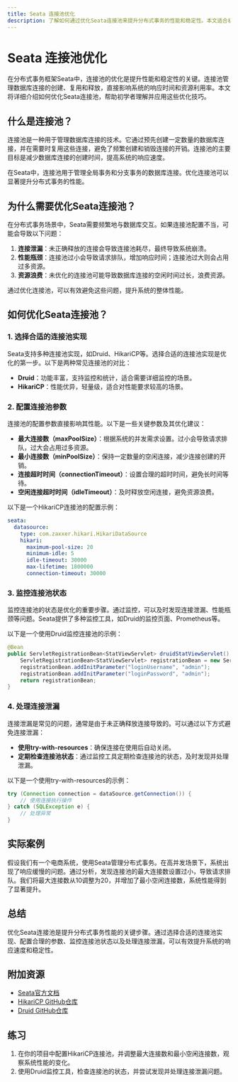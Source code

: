 ```yaml
---
title: Seata 连接池优化
description: 了解如何通过优化Seata连接池来提升分布式事务的性能和稳定性。本文适合初学者，包含详细的解释、代码示例和实际案例。
---
```


# Seata 连接池优化

在分布式事务框架Seata中，连接池的优化是提升性能和稳定性的关键。连接池管理数据库连接的创建、复用和释放，直接影响系统的响应时间和资源利用率。本文将详细介绍如何优化Seata连接池，帮助初学者理解并应用这些优化技巧。

## 什么是连接池？

连接池是一种用于管理数据库连接的技术。它通过预先创建一定数量的数据库连接，并在需要时复用这些连接，避免了频繁创建和销毁连接的开销。连接池的主要目标是减少数据库连接的创建时间，提高系统的响应速度。

在Seata中，连接池用于管理全局事务和分支事务的数据库连接。优化连接池可以显著提升分布式事务的性能。

## 为什么需要优化Seata连接池？

在分布式事务场景中，Seata需要频繁地与数据库交互。如果连接池配置不当，可能会导致以下问题：

1. **连接泄漏**：未正确释放的连接会导致连接池耗尽，最终导致系统崩溃。
2. **性能瓶颈**：连接池过小会导致请求排队，增加响应时间；连接池过大则会占用过多资源。
3. **资源浪费**：未优化的连接池可能导致数据库连接的空闲时间过长，浪费资源。

通过优化连接池，可以有效避免这些问题，提升系统的整体性能。

## 如何优化Seata连接池？

### 1. 选择合适的连接池实现

Seata支持多种连接池实现，如Druid、HikariCP等。选择合适的连接池实现是优化的第一步。以下是两种常见连接池的对比：

- **Druid**：功能丰富，支持监控和统计，适合需要详细监控的场景。
- **HikariCP**：性能优异，轻量级，适合对性能要求较高的场景。

### 2. 配置连接池参数

连接池的配置参数直接影响其性能。以下是一些关键参数及其优化建议：

- **最大连接数（maxPoolSize）**：根据系统的并发需求设置。过小会导致请求排队，过大会占用过多资源。
- **最小连接数（minPoolSize）**：保持一定数量的空闲连接，减少连接创建的开销。
- **连接超时时间（connectionTimeout）**：设置合理的超时时间，避免长时间等待。
- **空闲连接超时时间（idleTimeout）**：及时释放空闲连接，避免资源浪费。

以下是一个HikariCP连接池的配置示例：

```yaml
seata:
  datasource:
    type: com.zaxxer.hikari.HikariDataSource
    hikari:
      maximum-pool-size: 20
      minimum-idle: 5
      idle-timeout: 30000
      max-lifetime: 1800000
      connection-timeout: 30000
```

### 3. 监控连接池状态

监控连接池的状态是优化的重要步骤。通过监控，可以及时发现连接泄漏、性能瓶颈等问题。Seata提供了多种监控工具，如Druid的监控页面、Prometheus等。

以下是一个使用Druid监控连接池的示例：

```java
@Bean
public ServletRegistrationBean<StatViewServlet> druidStatViewServlet() {
    ServletRegistrationBean<StatViewServlet> registrationBean = new ServletRegistrationBean<>(new StatViewServlet(), "/druid/*");
    registrationBean.addInitParameter("loginUsername", "admin");
    registrationBean.addInitParameter("loginPassword", "admin");
    return registrationBean;
}
```

### 4. 处理连接泄漏

连接泄漏是常见的问题，通常是由于未正确释放连接导致的。可以通过以下方式避免连接泄漏：

- **使用try-with-resources**：确保连接在使用后自动关闭。
- **定期检查连接池状态**：通过监控工具定期检查连接池的状态，及时发现并处理泄漏。

以下是一个使用try-with-resources的示例：

```java
try (Connection connection = dataSource.getConnection()) {
    // 使用连接执行操作
} catch (SQLException e) {
    // 处理异常
}
```

## 实际案例

假设我们有一个电商系统，使用Seata管理分布式事务。在高并发场景下，系统出现了响应缓慢的问题。通过分析，发现连接池的最大连接数设置过小，导致请求排队。我们将最大连接数从10调整为20，并增加了最小空闲连接数，系统性能得到了显著提升。

## 总结

优化Seata连接池是提升分布式事务性能的关键步骤。通过选择合适的连接池实现、配置合理的参数、监控连接池状态以及处理连接泄漏，可以有效提升系统的响应速度和稳定性。

## 附加资源

- [Seata官方文档](https://seata.io/zh-cn/docs/overview/what-is-seata.html)
- [HikariCP GitHub仓库](https://github.com/brettwooldridge/HikariCP)
- [Druid GitHub仓库](https://github.com/alibaba/druid)

## 练习

1. 在你的项目中配置HikariCP连接池，并调整最大连接数和最小空闲连接数，观察系统性能的变化。
2. 使用Druid监控工具，检查连接池的状态，并尝试发现并处理连接泄漏问题。